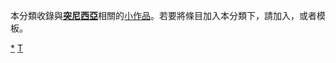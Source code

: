 {{Catnav|頁面分類|地理|国家|非洲国家|突尼西亞}}
{{hiddencat}}
{{WPSS-cat}}
本分類收錄與'''[[突尼西亞|突尼西亞]]'''相關的[[Wikipedia:小作品|小作品]]。若要將條目加入本分類下，請加入'''{{tl|Tunisia-stub}}'''，或者'''{{tl|突尼西亞小作品}}'''模板。

[[Category:突尼西亞|*]]
[[Category:非洲小作品|T]]